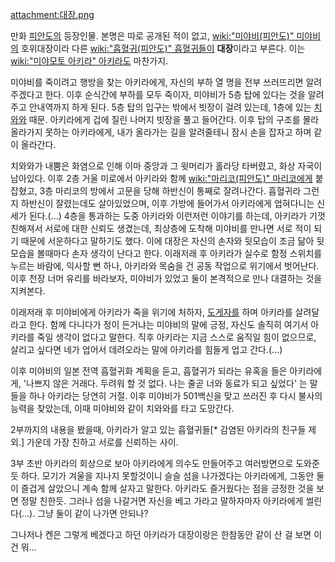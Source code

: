 attachment:대장.png

만화 [[피안도]]의 등장인물. 본명은 따로 공개된 적이 없고, [[wiki:"미야비(피안도)" 미야비]]의 호위대장이라 다른 [[wiki:"흡혈귀(피안도)" 흡혈귀]]들이 '''대장'''이라고 부른다. 이는 [[wiki:"미야모토 아키라" 아키라]]도 마찬가지. 

미야비를 죽이려고 행방을 찾는 아키라에게, 자신의 부하 열 명을 전부 쓰러뜨리면 알려주겠다고 한다. 이후 순식간에 부하를 모두 죽이자, 미야비가 5층 탑에 있다는 것을 알려주고 안내역까지 하게 된다. 5층 탑의 입구는 밖에서 빗장이 걸려 있는데, 1층에 있는 [[치와와]] 때문. 아키라에게 겁에 질린 나머지 빗장을 풀고 들어간다. 이후 탑의 구조를 몰라 올라가지 못하는 아키라에게, 내가 올라가는 길을 알려줄테니 잠시 손을 잡자고 하며 같이 올라간다.

치와와가 내뿜은 화염으로 인해 이마 중앙과 그 윗머리가 홀라당 타버렸고, 화상 자국이 남아있다. 이후 2층 거울 미로에서 아키라와 함께 [[wiki:"마리코(피안도)" 마리코]]에게 붙잡혔고, 3층 마리코의 방에서 고문을 당해 하반신이 통째로 잘려나간다. 흡혈귀라 그런지 하반신이 잘렸는데도 살아있었으며, 이후 가방에 들어가서 아키라에게 업혀다니는 신세가 된다.(...) 4층을 통과하는 도중 아키라와 이런저런 이야기를 하는데, 아키라가 기껏 친해져서 서로에 대한 신뢰도 생겼는데, 최상층에 도착해 미야비를 만나면 서로 적이 되기 때문에 서운하다고 말하기도 했다. 이에 대장은 자신의 손자와 뒷모습이 조금 닮아 뒷모습을 볼때마다 손자 생각이 난다고 한다. 이래저래 후 아키라가 실수로 함정 스위치를 누르는 바람에, 익사할 뻔 하나, 아키라와 목숨을 건 공동 작업으로 위기에서 벗어난다. 이후 천장 너머 유리를 바라보자, 미야비가 있었고 둘이 본격적으로 만나 대결하는 것을 지켜본다.

이래저래 후 미야비에게 아키라가 죽을 위기에 처하자, [[도게자]]를 하며 아키라를 살려달라고 한다. 함께 다니다가 정이 든거냐는 미야비의 말에 긍정, 자신도 솔직히 여기서 아키라를 죽일 생각이 없다고 말한다. 직후 아키라는 지금 스스로 움직일 힘이 없으므로, 살리고 싶다면 네가 업어서 데려오라는 말에 아키라를 힘들게 업고 간다.(...)

이후 미야비의 일본 전역 흡혈귀화 계획을 듣고, 흡혈귀가 되라는 유혹을 들은 아키라에게, '나쁘지 않은 거래다. 두려워 할 것 없다. 나는 줄곧 너와 동료가 되고 싶었다' 는 말들을 하나 아키라는 당연히 거절. 이후 미야비가 501백신을 맞고 쓰러진 후 다시 불사의 능력을 찾았는데, 이때 미야비와 같이 치와와를 타고 도망간다.

2부까지의 내용을 봤을때, 아키라가 알고 있는 흡혈귀들[* 감염된 아키라의 친구들 제외.] 가운데 가장 친하고 서로를 신뢰하는 사이.

3부 초반 아키라의 회상으로 보아 아키라에게 의수도 만들어주고 여러방면으로 도와준 듯 하다. 모기가 겨울을 지나지 못할것이니 슬슬 섬을 나가겠다는 아키라에게, 그동안 둘이 즐겁게 살았으니 계속 함께 살자고 말한다. 아키라도 즐거웠다는 점을 긍정한 것을 보면 정말 친한듯. 그러나 섬을 나갈거면 자신을 베고 가라고 말하자마자 아키라에게 썰린다(…). 그냥 둘이 같이 나가면 안되나?

그나저나 켄은 그렇게 베겠다고 하던 아키라가 대장이랑은 한참동안 같이 산 걸 보면 이건 뭐…
